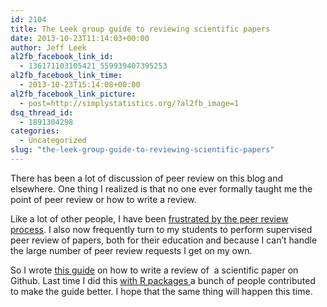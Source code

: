 ```yaml
---
id: 2104
title: The Leek group guide to reviewing scientific papers
date: 2013-10-23T11:14:03+00:00
author: Jeff Leek
al2fb_facebook_link_id:
  - 136171103105421_559939407395253
al2fb_facebook_link_time:
  - 2013-10-23T15:14:08+00:00
al2fb_facebook_link_picture:
  - post=http://simplystatistics.org/?al2fb_image=1
dsq_thread_id:
  - 1891304298
categories:
  - Uncategorized
slug: "the-leek-group-guide-to-reviewing-scientific-papers"
---
```

There has been a lot of discussion of peer review on this blog and elsewhere. One thing I realized is that no one ever formally taught me the point of peer review or how to write a review.

Like a lot of other people, I have been [frustrated by the peer review process](http://simplystatistics.org/2012/07/11/my-worst-recent-experience-with-peer-review/). I also now frequently turn to my students to perform supervised peer review of papers, both for their education and because I can't handle the large number of peer review requests I get on my own.

So I wrote [this guide](https://github.com/jtleek/reviews) on how to write a review of  a scientific paper on Github. Last time I did this [with R packages ](http://simplystatistics.org/2013/10/07/the-leek-group-policy-for-developing-sustainable-r-packages/)a bunch of people contributed to make the guide better. I hope that the same thing will happen this time.
